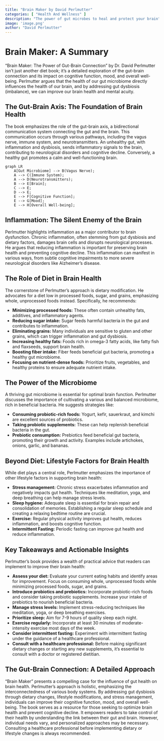 ```yaml
---
title: "Brain Maker by David Perlmutter"
categories: [ "Health And Wellness" ]
description: "The power of gut microbes to heal and protect your brain"
image: 'image.png'
author: "David Perlmutter"
---
```

# Brain Maker: A Summary

"Brain Maker: The Power of Gut-Brain Connection" by Dr. David Perlmutter isn't just another diet book; it's a detailed exploration of the gut-brain connection and its impact on cognitive function, mood, and overall well-being. Perlmutter argues that the health of our gut microbiome directly influences the health of our brain, and by addressing gut dysbiosis (imbalance), we can improve our brain health and mental acuity.

## The Gut-Brain Axis: The Foundation of Brain Health

The book emphasizes the role of the gut-brain axis, a bidirectional communication system connecting the gut and the brain. This communication occurs through various pathways, including the vagus nerve, immune system, and neurotransmitters. An unhealthy gut, with inflammation and dysbiosis, sends inflammatory signals to the brain, contributing to neurological disorders and cognitive decline. Conversely, a healthy gut promotes a calm and well-functioning brain.

```mermaid
graph LR
    A[Gut Microbiome] --> B(Vagus Nerve);
    A --> C(Immune System);
    A --> D(Neurotransmitters);
    B --> E[Brain];
    C --> E;
    D --> E;
    E --> F[Cognitive Function];
    E --> G[Mood];
    E --> H[Overall Well-being];
```

## Inflammation: The Silent Enemy of the Brain

Perlmutter highlights inflammation as a major contributor to brain dysfunction. Chronic inflammation, often stemming from gut dysbiosis and dietary factors, damages brain cells and disrupts neurological processes. He argues that reducing inflammation is important for preserving brain health and preventing cognitive decline. This inflammation can manifest in various ways, from subtle cognitive impairments to more severe neurological disorders like Alzheimer's disease.

## The Role of Diet in Brain Health

The cornerstone of Perlmutter's approach is dietary modification. He advocates for a diet low in processed foods, sugar, and grains, emphasizing whole, unprocessed foods instead.  Specifically, he recommends:

* **Minimizing processed foods:**  These often contain unhealthy fats, additives, and inflammatory agents.
* **Reducing sugar intake:** Sugar feeds harmful bacteria in the gut and contributes to inflammation.
* **Eliminating grains:** Many individuals are sensitive to gluten and other grains, which can trigger inflammation and gut dysbiosis.
* **Increasing healthy fats:**  Foods rich in omega-3 fatty acids, like fatty fish and flaxseeds, support brain health.
* **Boosting fiber intake:** Fiber feeds beneficial gut bacteria, promoting a healthy gut microbiome.
* **Focusing on nutrient-dense foods:**  Prioritize fruits, vegetables, and healthy proteins to ensure adequate nutrient intake.


##  The Power of the Microbiome

A thriving gut microbiome is essential for optimal brain function.  Perlmutter discusses the importance of cultivating a various and balanced microbiome, rich in beneficial bacteria.  He suggests strategies like:

* **Consuming probiotic-rich foods:** Yogurt, kefir, sauerkraut, and kimchi are excellent sources of probiotics.
* **Taking probiotic supplements:**  These can help replenish beneficial bacteria in the gut.
* **Prebiotic consumption:**  Prebiotics feed beneficial gut bacteria, promoting their growth and activity.  Examples include artichokes, onions, garlic, and bananas.


##  Beyond Diet: Lifestyle Factors for Brain Health

While diet plays a central role, Perlmutter emphasizes the importance of other lifestyle factors in supporting brain health:

* **Stress management:** Chronic stress exacerbates inflammation and negatively impacts gut health.  Techniques like meditation, yoga, and deep breathing can help manage stress levels.
* **Sleep hygiene:**  Adequate sleep is essential for brain repair and consolidation of memories.  Establishing a regular sleep schedule and creating a relaxing bedtime routine are crucial.
* **Exercise:** Regular physical activity improves gut health, reduces inflammation, and boosts cognitive function.
* **Intermittent Fasting:** Periodic fasting can improve gut health and reduce inflammation.


##  Key Takeaways and Actionable Insights

Perlmutter's book provides a wealth of practical advice that readers can implement to improve their brain health:

* **Assess your diet:** Evaluate your current eating habits and identify areas for improvement.  Focus on consuming whole, unprocessed foods while minimizing processed foods, sugar, and grains.
* **Introduce probiotics and prebiotics:** Incorporate probiotic-rich foods and consider taking probiotic supplements.  Increase your intake of prebiotics to nourish beneficial bacteria.
* **Manage stress levels:** Implement stress-reducing techniques like meditation, yoga, or deep breathing exercises.
* **Prioritize sleep:**  Aim for 7-9 hours of quality sleep each night.
* **Exercise regularly:**  Incorporate at least 30 minutes of moderate-intensity exercise most days of the week.
* **Consider intermittent fasting:**  Experiment with intermittent fasting under the guidance of a healthcare professional.
* **Consult with a healthcare professional:**  Before making significant dietary changes or starting any new supplements, it's essential to consult with a doctor or registered dietitian.


## The Gut-Brain Connection: A Detailed Approach


"Brain Maker" presents a compelling case for the influence of gut health on brain health. Perlmutter's approach is holistic, emphasizing the interconnectedness of various body systems. By addressing gut dysbiosis through dietary changes, lifestyle modifications, and stress management, individuals can improve their cognitive function, mood, and overall well-being. The book serves as a resource for those seeking to optimize brain health and prevent cognitive decline. It empowers readers to take control of their health by understanding the link between their gut and brain. However, individual needs vary, and personalized approaches may be necessary. Consulting a healthcare professional before implementing dietary or lifestyle changes is always recommended.


